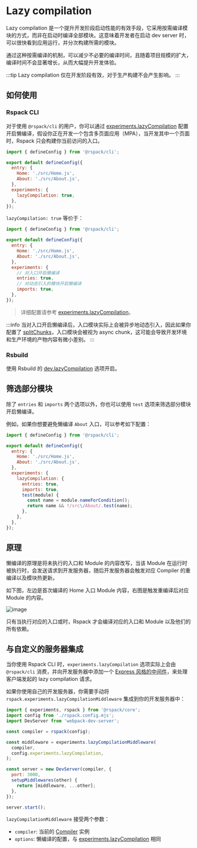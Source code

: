 # Lazy compilation

Lazy compilation 是一个提升开发阶段启动性能的有效手段，它采用按需编译模块的方式，而非在启动时编译全部模块。这意味着开发者在启动 dev server 时，可以很快看到应用运行，并分次构建所需的模块。

通过这种按需编译的机制，可以减少不必要的编译时间，且随着项目规模的扩大，编译时间不会显著增长，从而大幅提升开发体验。

:::tip
Lazy compilation 仅在开发阶段有效，对于生产构建不会产生影响。
:::

## 如何使用

### Rspack CLI

对于使用 `@rspack/cli` 的用户，你可以通过 [experiments.lazyCompilation](/config/experiments#experimentslazycompilation) 配置开启懒编译，假设你正在开发一个包含多页面应用（MPA），当开发其中一个页面时，Rspack 只会构建你当前访问的入口。

```js title="rspack.config.mjs"
import { defineConfig } from '@rspack/cli';

export default defineConfig({
  entry: {
    Home: './src/Home.js',
    About: './src/About.js',
  },
  experiments: {
    lazyCompilation: true,
  },
});
```

`lazyCompilation: true` 等价于：

```js title="rspack.config.mjs"
import { defineConfig } from '@rspack/cli';

export default defineConfig({
  entry: {
    Home: './src/Home.js',
    About: './src/About.js',
  },
  experiments: {
    // 对入口开启懒编译
    entries: true,
    // 对动态引入的模块开启懒编译
    imports: true,
  },
});
```

> 详细配置请参考 [experiments.lazyCompilation](/config/experiments#experimentslazycompilation)。

:::info
当对入口开启懒编译后，入口模块实际上会被异步地动态引入，因此如果你配置了 [splitChunks](/config/optimization#optimizationsplitchunks)，入口模块会被视为 async chunk，这可能会导致开发环境和生产环境的产物内容有微小差别。
:::

### Rsbuild

使用 Rsbuild 的 [dev.lazyCompilation](https://rsbuild.dev/zh/config/dev/lazy-compilation) 选项开启。

## 筛选部分模块

除了 `entries` 和 `imports` 两个选项以外，你也可以使用 `test` 选项来筛选部分模块开启懒编译。

例如，如果你想要避免懒编译 `About` 入口，可以参考如下配置：

```js title="rspack.config.mjs"
import { defineConfig } from '@rspack/cli';

export default defineConfig({
  entry: {
    Home: './src/Home.js',
    About: './src/About.js',
  },
  experiments: {
    lazyCompilation: {
      entries: true,
      imports: true,
      test(module) {
        const name = module.nameForCondition();
        return name && !/src\/About/.test(name);
      },
    },
  },
});
```

## 原理

懒编译的原理是将未执行的入口和 Module 的内容改写，当该 Module 在运行时被执行时，会发送请求到开发服务器，随后开发服务器会触发对应 Compiler 的重编译以及模块热更新。

如下图，左边是首次编译的 Home 入口 Module 内容，右图是触发重编译后对应 Module 的内容。

![image](https://assets.rspack.dev/rspack/assets/lazy-proxy-module.png)

只有当执行对应的入口或时，Rspack 才会编译对应的入口和 Module 以及他们的所有依赖。

## 与自定义的服务器集成

当你使用 Rspack CLI 时，`experiments.lazyCompilation` 选项实际上会由 `@rspack/cli` 消费，并向开发服务器中添加一个 [Express 风格的中间件](https://expressjs.com/en/guide/using-middleware.html)，来处理客户端发起的 lazy compilation 请求。

如果你使用自己的开发服务器，你需要手动将 `rspack.experiments.lazyCompilationMiddleware` 集成到你的开发服务器中：

```js title="start.mjs"
import { experiments, rspack } from '@rspack/core';
import config from './rspack.config.mjs';
import DevServer from 'webpack-dev-server';

const compiler = rspack(config);

const middleware = experiments.lazyCompilationMiddleware(
  compiler,
  config.experiments.lazyCompilation,
);

const server = new DevServer(compiler, {
  port: 3000,
  setupMiddlewares(other) {
    return [middleware, ...other];
  },
});

server.start();
```

`lazyCompilationMiddleware` 接受两个参数：

- `compiler`: 当前的 [Compiler](/api/javascript-api/compiler) 实例
- `options`: 懒编译的配置，与 [experiments.lazyCompilation](/config/experiments#experimentslazycompilation) 相同
